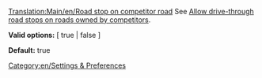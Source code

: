 [[Translation:Main/en/Road stop on competitor road]]
{{en/-}}
See [[Main/en/Advanced Settings/Stations#Allow drive-through road stops on roads owned by competitors|Allow drive-through road stops on roads owned by competitors]].


'''Valid options:''' [ true | false ]

'''Default:''' true

[[Category:en/Settings & Preferences]]